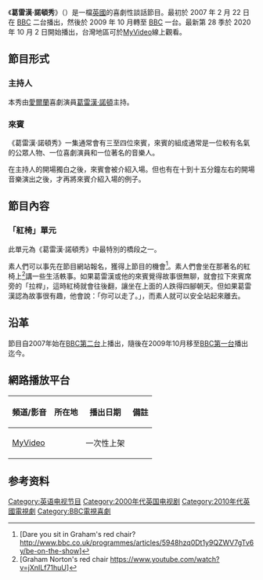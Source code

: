 {{noteTA
|T=zh-hans:格拉汉姆·诺顿秀;zh-hk:葛雷漢·諾頓秀;zh-tw:葛雷漢·諾頓秀;
|G1=Show
|1=zh-hans:格拉汉姆;zh-hk:葛雷漢;zh-tw:葛雷漢;
}}

《'''葛雷漢·諾頓秀'''》（{{lang-en|The Graham Norton Show}}）是一檔[[英國|英國]]的喜劇性談話節目。最初於 2007 年 2 月 22 日在 [[BBC|BBC]] 二台播出，然後於 2009 年 10 月轉至 [[BBC|BBC]] 一台。最新第 28 季於 2020 年 10 月 2 日開始播出，台灣地區可於[[台灣大哥大#數位內容服務|MyVideo]]線上觀看。

==節目形式==
===主持人===
本秀由[[愛爾蘭|愛爾蘭]]喜劇演員[[葛雷漢·諾頓|葛雷漢·諾頓]]主持。

===來賓===
《葛雷漢·諾頓秀》一集通常會有三至四位來賓，來賓的組成通常是一位較有名氣的公眾人物、一位喜劇演員和一位著名的音樂人。

在主持人的開場獨白之後，來賓會被介紹入場。但也有在十到十五分鐘左右的開場音樂演出之後，才再將來賓介紹入場的例子。

==節目內容==
===「紅椅」單元===
此單元為《葛雷漢·諾頓秀》中最特別的橋段之一。

素人們可以事先在節目網站報名，獲得上節目的機會<ref>[Dare you sit in Graham's red chair? http://www.bbc.co.uk/programmes/articles/5948hzq0Dt1y9QZWV7gTv6y/be-on-the-show]</ref>。素人們會坐在那著名的紅椅上<ref>[Graham Norton's red chair https://www.youtube.com/watch?v=jXnILf71huU]</ref>講一些生活軼事。如果葛雷漢或他的來賓覺得故事很無聊，就會拉下來賓席旁的「拉桿」，這時紅椅就會往後翻，讓坐在上面的人跌得四腳朝天。但如果葛雷漢認為故事很有趣，他會說：「你可以走了。」，而素人就可以安全站起來離去。

==沿革==
節目自2007年始在[[BBC第二台|BBC第二台]]上播出，隨後在2009年10月移至[[BBC第一台|BBC第一台]]播出迄今。

== 網路播放平台 ==

{| class="wikitable" style="text-align:center"
|-
!頻道/影音||所在地||播出日期||備註
|-
|[[台灣大哥大#數位內容服務|MyVideo]]||{{TWN}}||一次性上架||
|}

==参考资料==
{{reflist}}

{{DEFAULTSORT:Graham Norton Show, The}}
[[Category:英语电视节目|Category:英语电视节目]]
[[Category:2000年代英国电视剧|Category:2000年代英国电视剧]]
[[Category:2010年代英國電視劇|Category:2010年代英國電視劇]]
[[Category:BBC電視喜劇|Category:BBC電視喜劇]]